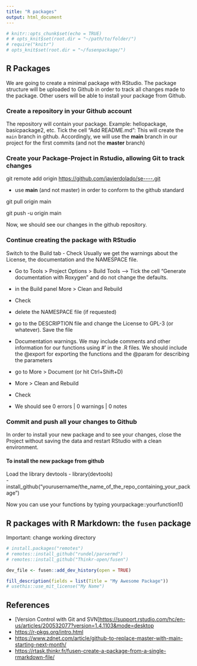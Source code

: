 ```yaml
---
title: "R packages"
output: html_document
---
```


```r
# knitr::opts_chunk$set(echo = TRUE)
# # opts_knit$set(root.dir = "~/path/to/folder/")
# require("knitr")
# opts_knit$set(root.dir = "~/fusenpackage/")
```

## R Packages

We are going to create a minimal package with RStudio. The package structure will be uploaded to Github in order to track all changes made to the package. Other users will be able to install your package from Github.

### Create a repository in your Github account

The repository will contain your package. Example: hellopackage, basicpackage2, etc. Tick the cell "Add README.md": This will create the `main` branch in github. Accordingly, we will use the **main** branch in our project for the first commits (and not the **master** branch)

### Create your Package-Project in Rstudio, allowing Git to track changes

git remote add origin <https://github.com/javierdolado/se----.git>

-   use **main** (and not master) in order to conform to the github standard

git pull origin main

git push -u origin main

Now, we should see our changes in the github repository.

### Continue creating the package with RStudio
Switch to the Build tab
- Check
  Usually we get the warnings about the License, the documentation and the NAMESPACE file. 

- Go to Tools > Project Options > Build Tools --> Tick the cell "Generate documentation with Roxygen" and do not change the defaults.

- in the Build panel  More > Clean and Rebuild
- Check
- delete the NAMESPACE file (if requested)
- go to the DESCRIPTION file and change the License to GPL-3 (or whatever). Save the file
- Documentation warnings. We may include comments and other information for our functions using #' in the .R files. We should include the @export for exporting the functions and the @param for describing the parameters
- go to More > Document  (or hit Ctrl+Shift+D)
- More > Clean and Rebuild
- Check
- We should see  0 errors | 0 warnings | 0 notes 

### Commit and push all your changes to Github

In order to install your new package and to see your changes, close the Project without saving the data and restart RStudio with a clean environment.

#### To install the new package from github
Load the library devtools
- library(devtools)  
- install_github("yourusername/the_name_of_the_repo_containing_your_package")

Now you can use your functions by typing
yourpackage::yourfunction1()



## R packages with R Markdown: the `fusen` package

Important: change working directory

```r
# install.packages("remotes")
# remotes::install_github("rundel/parsermd")
# remotes::install_github("Thinkr-open/fusen")


```

```r
dev_file <- fusen::add_dev_history(open = TRUE)

```

```r
fill_description(fields = list(Title = "My Awesome Package"))
# usethis::use_mit_license("My Name")
```

## References

-   [Version Control with Git and SVN]<https://support.rstudio.com/hc/en-us/articles/200532077?version=1.4.1103&mode=desktop>
-   <https://r-pkgs.org/intro.html>
-   <https://www.zdnet.com/article/github-to-replace-master-with-main-starting-next-month/>
-   <https://rtask.thinkr.fr/fusen-create-a-package-from-a-single-rmarkdown-file/>
